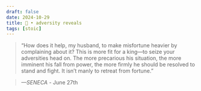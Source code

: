 ```yaml
---
draft: false 
date: 2024-10-29
title: 🗿 • adversity reveals
tags: [stoic]
---
```


>  “How does it help, my husband, to make misfortune heavier by complaining about it? This is more fit for a king—to seize your adversities head on. The more precarious his situation, the more imminent his fall from power, the more firmly he should be resolved to stand and fight. It isn’t manly to retreat from fortune.”

> *—SENECA* - June 27th